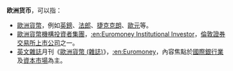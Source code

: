 {{Link style|time=2015-12-11T07:29:29+00:00}}
'''欧洲货币'''，可以指：
* [[:Category:歐洲貨幣|歐洲貨幣]]，例如[[英鎊|英鎊]]、[[法郎|法郎]]、[[捷克克朗|捷克克朗]]、[[歐元|歐元]]等。
* [[歐洲貨幣機構投資者集團|歐洲貨幣機構投資者集團]]，[[:en:Euromoney_Institutional_Investor|:en:Euromoney Institutional Investor]]，[[倫敦證券交易所|倫敦證券交易所]][[上市公司|上市公司]]之一。
* [[英文|英文]][[雜誌|雜誌]]月刊《[[歐洲貨幣_(雜誌)|歐洲貨幣 (雜誌)]]》，[[:en:Euromoney|:en:Euromoney]]，內容焦點於[[國際|國際]][[銀行業|銀行業]]及[[資本市場|資本市場]]為主。

{{disambig|Cat=四字消歧義}}